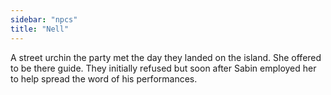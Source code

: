 ```yaml
---
sidebar: "npcs"
title: "Nell"
---
```


A street urchin the party met the day they landed on the island.  She offered to be there guide.  They initially refused but soon after Sabin employed her to help spread the word of his performances.
